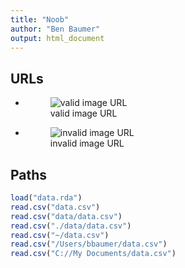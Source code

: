 ```yaml
---
title: "Noob"
author: "Ben Baumer"
output: html_document
---
```


## URLs

- ![valid image URL](https://upload.wikimedia.org/wikipedia/commons/c/ca/1x1.png)

- ![invalid image URL](https://upload.wikimedia.org/wikipedia/commons/blah)

## Paths

```r
load("data.rda")
read.csv("data.csv")
read.csv("data/data.csv")
read.csv("./data/data.csv")
read.csv("~/data.csv")
read.csv("/Users/bbaumer/data.csv")
read.csv("C://My Documents/data.csv")
```

